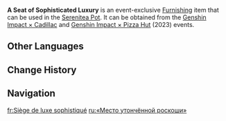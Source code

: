 {{Furnishing Infobox
|id             = 362113
|image          = Item A Seat of Sophisticated Luxury.png
|category       = Small Furnishing
|subcategory    = Seating
|quality        = 4
|adeptal_energy = 30
|load           = 169
|reduced_load   = 127
|description    = A sofa with unknown origins. It has an outstandingly soft back and bulky cushions enough to clear away your exhaustion the moment you sit on it. The fabric looks sleek and sturdy, and its color scheme seems to have followed a certain principle that allows it to look elegant and comfortable at the same time. Regardless of a room's pre-existing furnishing, placing one of these sofas is sure to give it a hint of luxury.
|source1        = Obtained during the [[Genshin Impact × Cadillac]] event
|source2        = Obtained during the [[Genshin Impact × Pizza Hut]] event (2023)
|event          = Genshin Impact × Cadillac;Genshin Impact × Pizza Hut
|limited        = 1
}}
'''A Seat of Sophisticated Luxury''' is an event-exclusive [[Furnishing]] item that can be used in the [[Serenitea Pot]]. It can be obtained from the [[Genshin Impact × Cadillac]] and [[Genshin Impact × Pizza Hut]] (2023) events.

==Other Languages==
{{Other Languages
|en      = A Seat of Sophisticated Luxury
|zhs     = 「豪重琱丽的坐席」
|zhs_rm  = "Háozhòng Diāolì de Zuòxí"
|zht     = 「豪重琱麗的坐席」
|zht_rm  = "Háozhòng Diāolì de Zuòxí"
|zh_tl   = 
|ja      = 「贅沢で華やかなソファ」
|ja_rm   = "Zeitaku de Hanayaka-na Sofa"
|ja_tl   = 
|ko      = 「호화로운 의자」
|ko_tl   = "Luxurious Chair"
|es      = Boato descanso de fastuosidad
|es_tl   = Ostentatious Rest of Lavishness
|fr      = Siège de luxe sophistiqué
|fr_tl   = Seat of Sophisticated Luxury
|ru      = «Место утончённой роскоши»
|ru_tl   = "Seat of Sophisticated Luxury"
|th      = "ที่นั่งหรูหรามีระดับ"
|th_rm   = 
|th_tl   = 
|vi      = Ghế Lộng Lẫy
|vi_tl   = 
|de      = „Sitz des ausgefeilten Luxus“
|de_tl   = "A Seat of Sophisticated Luxury"
|id      = Kursi Mewah Nan Indah
|id_tl   = Luxurious and Beautiful Chair
|pt      = "Um Assento de Luxo Sofisticado"
|pt_tl   = 
|tr      = Lüks ve Gelişmiş Bir Koltuk
|tr_tl   = 
|it      = Una seduta di gran lusso
|it_tl   = 
}}

==Change History==
{{Change History|3.4}}

==Navigation==
{{Furnishing Navbox|interior}}

[[fr:Siège de luxe sophistiqué]]
[[ru:«Место утончённой роскоши»]]